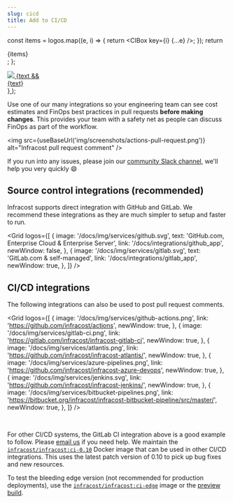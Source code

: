 ```yaml
---
slug: cicd
title: Add to CI/CD
---
```



  const items = logos.map((e, i) => {
    return <CIBox key={i} {...e} />;
  });
  return <div className="ci-grid">{items}</div>;
};

  <a className="ci-box" href={link}>
    <img
      src={image}
      target={newWindow ? '_blank' : null}
      style={{
        margin: '0 auto',
        maxHeight: maxHeight ?? '2rem',
      }}
    />
    {text && <div className="ci-subtitle">{text}</div>}
  </a>
);

Use one of our many integrations so your engineering team can see cost estimates and FinOps best practices in pull requests **before making changes**. This provides your team with a safety net as people can discuss FinOps as part of the workflow.

<img
  src={useBaseUrl('img/screenshots/actions-pull-request.png')}
  alt="Infracost pull request comment"
/>

If you run into any issues, please join our [community Slack channel](https://www.infracost.io/community-chat), we'll help you very quickly 😄

## Source control integrations (recommended)

Infracost supports direct integration with GitHub and GitLab. We recommend these integrations as they are much simpler to setup and faster to run.

<Grid
  logos={[
    {
      image: '/docs/img/services/github.svg',
      text: 'GitHub.com, Enterprise Cloud & Enterprise Server',
      link: '/docs/integrations/github_app',
      newWindow: false,
    },
    {
      image: '/docs/img/services/gitlab.svg',
      text: 'GitLab.com & self-managed',
      link: '/docs/integrations/gitlab_app',
      newWindow: true,
    },
  ]}
/>

## CI/CD integrations

The following integrations can also be used to post pull request comments.

<Grid
  logos={[
    {
      image: '/docs/img/services/github-actions.png',
      link: 'https://github.com/infracost/actions',
      newWindow: true,
    },
    {
      image: '/docs/img/services/gitlab-ci.png',
      link: 'https://gitlab.com/infracost/infracost-gitlab-ci',
      newWindow: true,
    },
    {
      image: '/docs/img/services/atlantis.png',
      link: 'https://github.com/infracost/infracost-atlantis/',
      newWindow: true,
    },
    {
      image: '/docs/img/services/azure-pipelines.png',
      link: 'https://github.com/infracost/infracost-azure-devops',
      newWindow: true,
    },
    {
      image: '/docs/img/services/jenkins.svg',
      link: 'https://github.com/infracost/infracost-jenkins/',
      newWindow: true,
    },
    {
      image: '/docs/img/services/bitbucket-pipelines.png',
      link: 'https://bitbucket.org/infracost/infracost-bitbucket-pipeline/src/master/',
      newWindow: true,
    },
  ]}
/>

<br />

For other CI/CD systems, the GitLab CI integration above is a good example to follow. Please [email us](mailto:hello@infracost.io) if you need help. We maintain the [`infracost/infracost:ci-0.10`](https://hub.docker.com/r/infracost/infracost/tags) Docker image that can be used in other CI/CD integrations. This uses the latest patch version of 0.10 to pick up bug fixes and new resources.

To test the bleeding edge version (not recommended for production deployments), use the [`infracost/infracost:ci-edge`](https://hub.docker.com/r/infracost/infracost/tags) image or the [preview build](https://github.com/infracost/infracost/releases/tag/preview).
